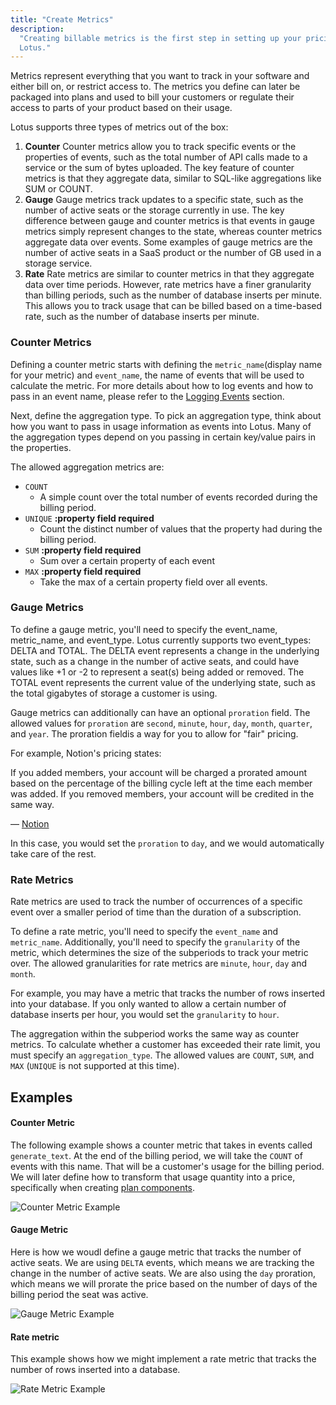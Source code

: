 ```yaml
---
title: "Create Metrics"
description:
  "Creating billable metrics is the first step in setting up your pricing on
  Lotus."
---
```


Metrics represent everything that you want to track in your software and either bill on, or restrict access to. The metrics you define can later be packaged into plans and used to bill your customers or regulate their access to parts of your product based on their usage.

Lotus supports three types of metrics out of the box:

1. **Counter**
   Counter metrics allow you to track specific events or the properties of events, such as the total number of API calls made to a service or the sum of bytes uploaded. The key feature of counter metrics is that they aggregate data, similar to SQL-like aggregations like SUM or COUNT.
2. **Gauge**
   Gauge metrics track updates to a specific state, such as the number of active seats or the storage currently in use. The key difference between gauge and counter metrics is that events in gauge metrics simply represent changes to the state, whereas counter metrics aggregate data over events. Some examples of gauge metrics are the number of active seats in a SaaS product or the number of GB used in a storage service.
3. **Rate**
  Rate metrics are similar to counter metrics in that they aggregate data over time periods. However, rate metrics have a finer granularity than billing periods, such as the number of database inserts per minute. This allows you to track usage that can be billed based on a time-based rate, such as the number of database inserts per minute.

### Counter Metrics

Defining a counter metric starts with defining the `metric_name`(display name
for your metric) and `event_name`, the name of events that will be used to
calculate the metric. For more details about how to log events and how to pass
in an event name, please refer to the [Logging Events](/metering/logging-events)
section.

Next, define the aggregation type. To pick an aggregation type, think about how
you want to pass in usage information as events into Lotus. Many of the
aggregation types depend on you passing in certain key/value pairs in the
properties.

The allowed aggregation metrics are:

- `COUNT`
  - A simple count over the total number of events recorded during the billing
    period.
- `UNIQUE` **:property field required**
  - Count the distinct number of values that the property had during the billing
    period.
- `SUM` **:property field required**
  - Sum over a certain property of each event
- `MAX` **:property field required**
  - Take the max of a certain property field over all events.

### Gauge Metrics

To define a gauge metric, you'll need to specify the event_name, metric_name, and event_type. Lotus currently supports two event_types: DELTA and TOTAL. The DELTA event represents a change in the underlying state, such as a change in the number of active seats, and could have values like +1 or -2 to represent a seat(s) being added or removed. The TOTAL event represents the current value of the underlying state, such as the total gigabytes of storage a customer is using.

Gauge metrics can additionally can have an optional `proration` field. The allowed values for `proration` are `second`, `minute`, `hour`, `day`, `month`, `quarter`, and `year`. The proration fieldis a way for you to allow for "fair" pricing.

For example, Notion's pricing states:

<Note>
If you added members, your account will be charged a prorated amount based on
the percentage of the billing cycle left at the time each member was added. If
you removed members, your account will be credited in the same way.

— [Notion](https://www.notion.so/pricing)

</Note>

In this case, you would set the `proration` to `day`, and we would automatically
take care of the rest.

### Rate Metrics

Rate metrics are used to track the number of occurrences of a specific event over a smaller period of time than the duration of a subscription.

To define a rate metric, you'll need to specify the `event_name` and `metric_name`. Additionally, you'll need to specify the `granularity` of the metric, which determines the size of the subperiods to track your metric over. The allowed granularities for rate metrics are `minute`, `hour`, `day` and `month`.

For example, you may have a metric that tracks the number of rows inserted into your database. If you only wanted to allow a certain number of database inserts per hour, you would set the `granularity` to `hour`.

The aggregation within the subperiod works the same way as counter metrics. To calculate whether a customer has exceeded their rate limit, you must specify an `aggregation_type`. The allowed values are `COUNT`, `SUM`, and `MAX` (`UNIQUE` is not supported at this time).

## Examples

#### Counter Metric

The following example shows a counter metric that takes in events called
`generate_text`. At the end of the billing period, we will take the `COUNT` of events with this name. That will be a customer's usage for the billing period. We will later define how to transform that usage quantity into a price, specifically when creating [plan components](/plan-management/creating-plans).

![Counter Metric Example](/images/metering/create_counter_metric.png)

#### Gauge Metric

Here is how we woudl define a gauge metric that tracks the number of active seats. We are using `DELTA` events, which means we are tracking the change in the number of active seats. We are also using the `day` proration, which means we will prorate the price based on the number of days of the billing period the seat was active.

![Gauge Metric Example](/images/metering/create_gauge_metric.png)

#### Rate metric

This example shows how we might implement a rate metric that tracks the number
of rows inserted into a database. 

![Rate Metric Example](/images/metering/create_rate_metric.png)

